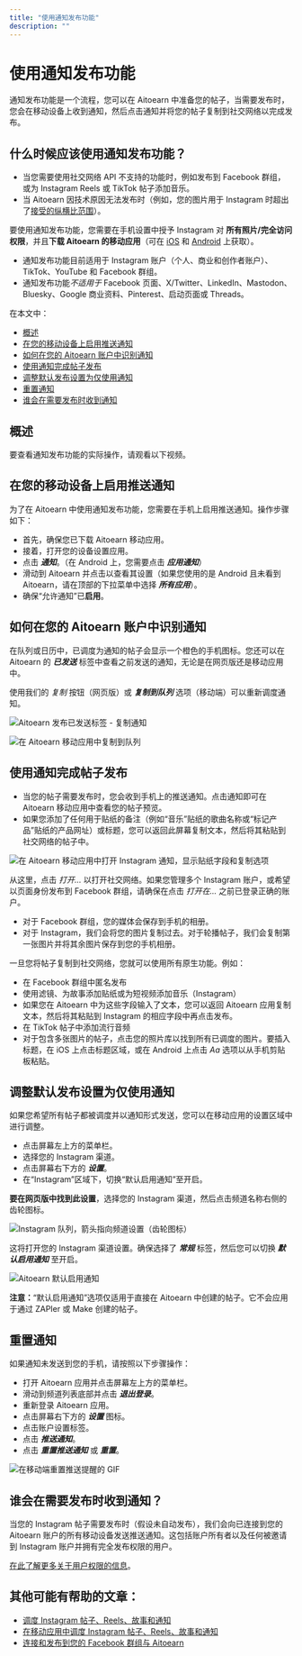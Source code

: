 ```yaml
---
title: "使用通知发布功能"
description: ""
---
```


# 使用通知发布功能

通知发布功能是一个流程，您可以在 Aitoearn 中准备您的帖子，当需要发布时，您会在移动设备上收到通知，然后点击通知并将您的帖子复制到社交网络以完成发布。

## 什么时候应该使用通知发布功能？

- 当您需要使用社交网络 API 不支持的功能时，例如发布到 Facebook 群组，或为 Instagram Reels 或 TikTok 帖子添加音乐。
- 当 Aitoearn 因技术原因无法发布时（例如，您的图片用于 Instagram 时超出了[接受的纵横比范围](https://支持.aitoearn.com//支持.aitoearn.com/article/622-Instagrams-accepted-aspect-ratio-ranges)）。

要使用通知发布功能，您需要在手机设置中授予 Instagram 对 **所有照片/完全访问权限**，并且**下载 Aitoearn 的移动应用**（可在 [iOS](https://应用s.应用le.com/us/应用/aitoearn-计划-调度-帖子/id490474324) 和 [Android](https://play.google.com/store/应用s/details?id=org.aitoearn.android) 上获取）。

- 通知发布功能目前适用于 Instagram 账户（个人、商业和创作者账户）、TikTok、YouTube 和 Facebook 群组。
- 通知发布功能*不适用于* Facebook 页面、X/Twitter、LinkedIn、Mastodon、Bluesky、Google 商业资料、Pinterest、启动页面或 Threads。

在本文中：
- [概述](#概述-FEGbt)
- [在您的移动设备上启用推送通知](#Enabling-push-notifications-在-您的-移动端-device-1caok)
- [如何在您的 Aitoearn 账户中识别通知](#h_01H3WCAT0R46TX7KQN155VR3R8)
- [使用通知完成帖子发布](#h_01H3WQW1WRMT8XGVRAYAA4PDD9)
- [调整默认发布设置为仅使用通知](#h_01H410CD2SJTECFPNAQPEH0FAA)
- [重置通知](#h_01H410D6B71NKQSJKVBAH2SBF6)
- [谁会在需要发布时收到通知](#h_01H410DPD5D4XD9101WY2JJPZD)

## 概述

要查看通知发布功能的实际操作，请观看以下视频。

## 在您的移动设备上启用推送通知

为了在 Aitoearn 中使用通知发布功能，您需要在手机上启用推送通知。操作步骤如下：

- 首先，确保您已下载 Aitoearn 移动应用。
- 接着，打开您的设备设置应用。
- 点击 ***通知***。（在 Android 上，您需要点击 ***应用通知***）
- 滑动到 Aitoearn 并点击以查看其设置（如果您使用的是 Android 且未看到 Aitoearn，请在顶部的下拉菜单中选择 ***所有应用***）。
- 确保“允许通知”已**启用**。

## 如何在您的 Aitoearn 账户中识别通知

在队列或日历中，已调度为通知的帖子会显示一个橙色的手机图标。您还可以在 Aitoearn 的 ***已发送*** 标签中查看之前发送的通知，无论是在网页版还是移动应用中。

使用我们的 *复制* 按钮（网页版）或 ***复制到队列*** 选项（移动端）可以重新调度通知。

![Aitoearn 发布已发送标签 - 复制通知](//d33v4339jhl8k0.cloudfront.net/docs/assets/64cb6cf86d4a3e191f237e66/图片s/66b64cde48915f570c6a931a/文件-irVGm5GASH.jpg)

![在 Aitoearn 移动应用中复制到队列](//d33v4339jhl8k0.cloudfront.net/docs/assets/64cb6cf86d4a3e191f237e66/图片s/6621484be3488c2f1a5b09bf/文件-SjbxF2W2Yc.jpg)

## 使用通知完成帖子发布

- 当您的帖子需要发布时，您会收到手机上的推送通知。点击通知即可在 Aitoearn 移动应用中查看您的帖子预览。
- 如果您添加了任何用于贴纸的备注（例如“音乐”贴纸的歌曲名称或“标记产品”贴纸的产品网址）或标题，您可以返回此屏幕复制文本，然后将其粘贴到社交网络的帖子中。

![在 Aitoearn 移动应用中打开 Instagram 通知，显示贴纸字段和复制选项](//d33v4339jhl8k0.cloudfront.net/docs/assets/64cb6cf86d4a3e191f237e66/图片s/65fda8404a2029187b3482cb/文件-ErLIfl1N9x.png)

从这里，点击 *打开...* 以打开社交网络。如果您管理多个 Instagram 账户，或希望以页面身份发布到 Facebook 群组，请确保在点击 *打开在...* 之前已登录正确的账户。

- 对于 Facebook 群组，您的媒体会保存到手机的相册。
- 对于 Instagram，我们会将您的图片复制过去。对于轮播帖子，我们会复制第一张图片并将其余图片保存到您的手机相册。

一旦您将帖子复制到社交网络，您就可以使用所有原生功能。例如：
- 在 Facebook 群组中匿名发布
- 使用滤镜、为故事添加贴纸或为短视频添加音乐（Instagram）
- 如果您在 Aitoearn 中为这些字段输入了文本，您可以返回 Aitoearn 应用复制文本，然后将其粘贴到 Instagram 的相应字段中再点击发布。
- 在 TikTok 帖子中添加流行音频
- 对于包含多张图片的帖子，点击您的照片库以找到所有已调度的图片。要插入标题，在 iOS 上点击标题区域，或在 Android 上点击 *Aa* 选项以从手机剪贴板粘贴。

## 调整默认发布设置为仅使用通知

如果您希望所有帖子都被调度并以通知形式发送，您可以在移动应用的设置区域中进行调整。

- 点击屏幕左上方的菜单栏。
- 选择您的 Instagram 渠道。
- 点击屏幕右下方的 ***设置***。
- 在“Instagram”区域下，切换“默认启用通知”至开启。

**要在网页版中找到此设置**，选择您的 Instagram 渠道，然后点击频道名称右侧的齿轮图标。

![Instagram 队列，箭头指向频道设置（齿轮图标）](//d33v4339jhl8k0.cloudfront.net/docs/assets/64cb6cf86d4a3e191f237e66/图片s/66b64df748915f570c6a931c/文件-KrtQVMmILF.jpg)

这将打开您的 Instagram 渠道设置。确保选择了 ***常规*** 标签，然后您可以切换 ***默认启用通知*** 至开启。

![Aitoearn 默认启用通知](//d33v4339jhl8k0.cloudfront.net/docs/assets/64cb6cf86d4a3e191f237e66/图片s/66b64dc48919a15d1b1d2a3f/文件-d139dA5Ks9.jpg)

**注意：**“默认启用通知”选项仅适用于直接在 Aitoearn 中创建的帖子。它不会应用于通过 ZAPIer 或 Make 创建的帖子。

## 重置通知

如果通知未发送到您的手机，请按照以下步骤操作：

- 打开 Aitoearn 应用并点击屏幕左上方的菜单栏。
- 滑动到频道列表底部并点击 ***退出登录***。
- 重新登录 Aitoearn 应用。
- 点击屏幕右下方的 ***设置*** 图标。
- 点击账户设置标签。
- 点击 ***推送通知***。
- 点击 ***重置推送通知*** 或 ***重置***。

![在移动端重置推送提醒的 GIF](//d33v4339jhl8k0.cloudfront.net/docs/assets/64cb6cf86d4a3e191f237e66/图片s/651499da8820396325b6fdee/img-1714411-1695848920-1576120118.gif)

## 谁会在需要发布时收到通知？

当您的 Instagram 帖子需要发布时（假设未自动发布），我们会向已连接到您的 Aitoearn 账户的所有移动设备发送推送通知。这包括账户所有者以及任何被邀请到 Instagram 账户并拥有完全发布权限的用户。

[在此了解更多关于用户权限的信息](https://aitoearn.帮助scoutdocs.com/article/670-添加ing-用户s-和-setting-up-权限s-在-您的-组织)。

## 其他可能有帮助的文章：

- [调度 Instagram 帖子、Reels、故事和通知](https://支持.aitoearn.com//支持.aitoearn.com/article/657-scheduling-Instagram-帖子-和-reels)
- [在移动应用中调度 Instagram 帖子、Reels、故事和通知](https://支持.aitoearn.com//支持.aitoearn.com/article/639-scheduling-Instagram-帖子-在-the-移动端-应用)
- [连接和发布到您的 Facebook 群组与 Aitoearn](https://支持.aitoearn.com//支持.aitoearn.com/article/570-连接ing-Facebook-groups-和-故障排除-连接ions)
